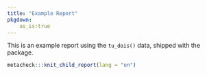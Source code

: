 ```yaml
---
title: "Example Report"
pkgdown:
    as_is:true
---
```


<!-- this file always has to be in sync with other language versions -->

<div class="alert alert-warning" role="alert">
  This is an example report using the `tu_dois()` data, shipped with the package.
</div>

```r
metacheck:::knit_child_report(lang = "en")
```
